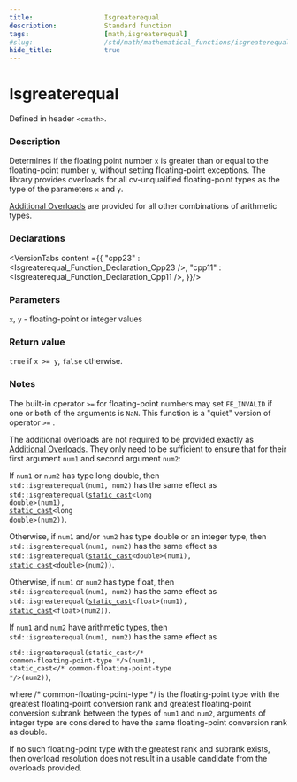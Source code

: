 ```yaml
---
title:                  Isgreaterequal
description:            Standard function
tags:                   [math,isgreaterequal]
#slug:                  /std/math/mathematical_functions/isgreaterequal/
hide_title:             true
---
```




# Isgreaterequal

Defined in header `<cmath>`.

### Description

Determines if the floating point number `x` is greater than or equal to the floating-point number `y`, without setting floating-point exceptions. 
<Since v='cpp23'>The library provides overloads for all cv-unqualified floating-point types as the type of the parameters <code>x</code> and <code>y</code></Since>. <br/>

&#8203;<a href='#declarations'>Additional Overloads</a> are provided for all other combinations of arithmetic types.

### Declarations

<VersionTabs content ={{
    "cpp23" : <Isgreaterequal_Function_Declaration_Cpp23 />,
    "cpp11" : <Isgreaterequal_Function_Declaration_Cpp11 />,
}}/>

### Parameters
 
`x`, `y` - floating-point or integer values

### Return value

`true` if `x >= y`, `false` otherwise.

### Notes

The built-in operator `>=` for floating-point numbers may set `FE_INVALID` if one or both of the arguments is `NaN`. This function is a "quiet" version of operator `>=` .

The additional overloads are not required to be provided exactly as <a href='#declarations'>Additional Overloads</a>. 
They only need to be sufficient to ensure that for their first argument `num1` and second argument `num2`:

If `num1` or `num2` has type <span class='col-lb'>long double</span>, then <br/>
`std::isgreaterequal(num1, num2)` has the same effect as  <br/>
&#8203;<code>std::isgreaterequal(<a href='/docs/std/lang-support/static_cast'>static_cast</a>&lt;<span class='col-lb'>long double</span>&gt;(num1), <a href='/docs/std/lang-support/static_cast'>static_cast</a>&lt;<span class='col-lb'>long double</span>&gt;(num2))</code>.

Otherwise, if `num1` and/or `num2` has type <span class='col-lb'>double</span> or an integer type, then  <br/>
`std::isgreaterequal(num1, num2)` has the same effect as  <br/>
&#8203;<code>std::isgreaterequal(<a href='/docs/std/lang-support/static_cast'>static_cast</a>&lt;<span class='col-lb'>double</span>&gt;(num1), <a href='/docs/std/lang-support/static_cast'>static_cast</a>&lt;<span class='col-lb'>double</span>&gt;(num2))</code>.

&#8203;<Until block v='cpp23'>Otherwise, if <code>num1</code> or <code>num2</code> has type <span class='col-lb'>float</span>, then  <br/>
&#8203;<code>std::isgreaterequal(num1, num2)</code> has the same effect as  <br/>
&#8203;<code>std::isgreaterequal(<a href='/docs/std/lang-support/static_cast'>static_cast</a>&lt;<span class='col-lb'>float</span>&gt;(num1), <a href='/docs/std/lang-support/static_cast'>static_cast</a>&lt;<span class='col-lb'>float</span>&gt;(num2))</code>.</Until>

If `num1` and `num2` have arithmetic types, then  <br/>
`std::isgreaterequal(num1, num2)` has the same effect as  <br/> <code> std::isgreaterequal(static_cast&lt;<span class='col-d'>/\* common-floating-point-type \*/</span>&gt;(num1), static_cast&lt;<span class='col-d'>/\* common-floating-point-type \*/</span>&gt;(num2))</code>, 
               
where <span class='col-d'>/\* common-floating-point-type \*/</span> is the floating-point type with the greatest floating-point conversion rank and greatest floating-point 
conversion subrank between the types of `num1` and `num2`, arguments of integer type are considered to have the same floating-point conversion rank as <span class='col-lb'>double</span>.

If no such floating-point type with the greatest rank and subrank exists, then overload resolution does not result in a usable candidate from the overloads provided.